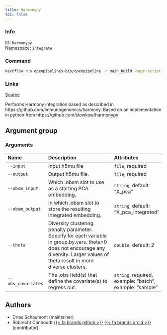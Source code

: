 ```yaml
---
title: Harmonypy
toc: false
---
```


::: {.column-margin}

### Info

ID: `harmonypy`  
Namespace: `integrate`

### Command

```bash
nextflow run openpipelines-bio/openpipeline -r main_build -main-script target/nextflow/integrate/harmonypy/main.nf --help
```

### Links
[Source](https://github.com/openpipelines-bio/openpipeline/blob/main/src/integrate/harmonypy){.btn-action .btn-sm .btn-info .btn role="button"}
:::

Performs Harmony integration based as described in https://github.com/immunogenomics/harmony. Based on an implementation in python from https://github.com/slowkow/harmonypy

## Argument group

### Arguments



|Name               |Description                                                                                                                                                                           |Attributes                                              |
|:------------------|:-------------------------------------------------------------------------------------------------------------------------------------------------------------------------------------|:-------------------------------------------------------|
|`--input`          |Input h5mu file                                                                                                                                                                       |`file`, required                                        |
|`--output`         |Output h5mu file.                                                                                                                                                                     |`file`, required                                        |
|`--obsm_input`     |Which .obsm slot to use as a starting PCA embedding.                                                                                                                                  |`string`, default: "X_pca"                              |
|`--obsm_output`    |In which .obsm slot to store the resulting integrated embedding.                                                                                                                      |`string`, default: "X_pca_integrated"                   |
|`--theta`          |Diversity clustering penalty parameter. Specify for each variable in group.by.vars. theta=0 does not encourage any diversity. Larger values of theta result in more diverse clusters. |`double`, default: 2                                    |
|`--obs_covariates` |The .obs field(s) that define the covariate(s) to regress out.                                                                                                                        |`string`, required, example: "batch", example: "sample" |

## Authors

 * Dries Schaumont  (maintainer)
 * Robrecht Cannoodt [{{< fa brands github >}}](https://github.com/rcannood) [{{< fa brands orcid >}}](https://orcid.org/0000-0003-3641-729X) (contributor)

